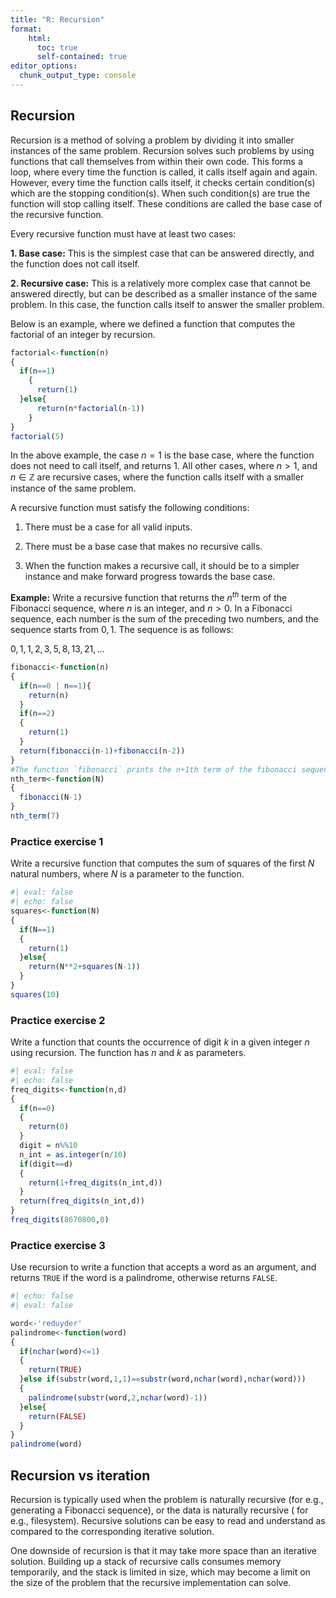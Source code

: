```yaml
---
title: "R: Recursion"
format:
    html:
      toc: true
      self-contained: true
editor_options: 
  chunk_output_type: console
---
```


## Recursion

Recursion is a method of solving a problem by dividing it into smaller instances of the same problem. Recursion solves such problems by using functions that call themselves from within their own code. This forms a loop, where every time the function is called, it calls itself again and again. However, every time the function calls itself, it checks certain condition(s) which are the stopping condition(s). When such condition(s) are true the function will stop calling itself. These conditions are called the base case of the recursive function.

Every recursive function must have at least two cases:

**1. Base case:** This is the simplest case that can be answered directly, and the function does not call itself.

**2. Recursive case:** This is a relatively more complex case that cannot be answered directly, but can be described as a smaller instance of the same problem. In this case, the function calls itself to answer the smaller problem. 

Below is an example, where we defined a function that computes the factorial of an integer by recursion.


```r
factorial<-function(n)
{
  if(n==1)
    {
      return(1)
  }else{
      return(n*factorial(n-1))
    }
}
factorial(5)
```

In the above example, the case $n=1$ is the base case, where the function does not need to call itself, and returns 1. All other cases, where $n>1$, and $n \in  \mathbb{Z}$ are recursive cases, where the function calls itself with a smaller instance of the same problem. 

A recursive function must satisfy the following conditions:

1. There must be a case for all valid inputs.

2. There must be a base case that makes no recursive calls.

3. When the function makes a recursive call, it should be to a simpler instance and make forward progress towards the base case.

**Example:** Write a recursive function that returns the $n^{th}$ term of the Fibonacci sequence, where $n$ is an integer, and $n>0$. In a Fibonacci sequence, each number is the sum of the preceding two numbers, and the sequence starts from $0,1$. The sequence is as follows:

$0, 1, 1, 2, 3, 5, 8, 13, 21, ...$

```r
fibonacci<-function(n)
{
  if(n==0 | n==1){
    return(n)
  }
  if(n==2)
  {
    return(1)
  }
  return(fibonacci(n-1)+fibonacci(n-2))
}
#The function `fibonacci` prints the n+1th term of the fibonacci sequence when `n` is passed as an argument. Thus, we need to reduce `n` by 1 to print the nth term of the sequence. The function `nth_term` reduces `n` by 1 before passing `n` to the function `fibonacci()`.
nth_term<-function(N)
{
  fibonacci(N-1)
}
nth_term(7)
```


### Practice exercise 1

Write a recursive function that computes the sum of squares of the first $N$ natural numbers, where $N$ is a parameter to the function.

```r
#| eval: false
#| echo: false
squares<-function(N)
{
  if(N==1)
  {
    return(1)
  }else{
    return(N**2+squares(N-1))
  }
}
squares(10)
```

### Practice exercise 2

Write a function that counts the occurrence of digit $k$ in a given integer $n$ using recursion. The function has $n$ and $k$ as parameters.

```r
#| eval: false
#| echo: false
freq_digits<-function(n,d)
{
  if(n==0)
  {
    return(0)
  }
  digit = n%%10
  n_int = as.integer(n/10)
  if(digit==d)
  {
    return(1+freq_digits(n_int,d))
  }
  return(freq_digits(n_int,d))
}
freq_digits(8670800,0)
```

### Practice exercise 3

Use recursion to write a function that accepts a word as an argument, and returns `TRUE` if the word is a palindrome, otherwise returns `FALSE`.


```r
#| echo: false
#| eval: false

word<-'reduyder'
palindrome<-function(word)
{
  if(nchar(word)<=1)
  {
    return(TRUE)
  }else if(substr(word,1,1)==substr(word,nchar(word),nchar(word)))
  {
    palindrome(substr(word,2,nchar(word)-1))
  }else{
    return(FALSE)
  }
}
palindrome(word)
```

## Recursion vs iteration

Recursion is typically used when the problem is naturally recursive (for e.g., generating a Fibonacci sequence), or the data is naturally recursive ( for e.g., filesystem). Recursive solutions can be easy to read and understand as compared to the corresponding iterative solution.

One downside of recursion is that it may take more space than an iterative solution. Building up a stack of recursive calls consumes memory temporarily, and the stack is limited in size, which may become a limit on the size of the problem that the recursive implementation can solve.


